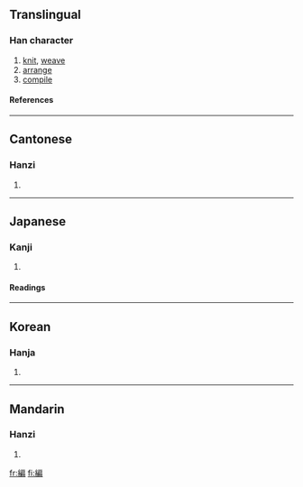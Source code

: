 {{see|编}}<!-- may be replaced by zh-forms -->

==Translingual==
===Han character===
{{Han char|rn=120|rad=糸|as=09|sn=15|four=2392<sub>7</sub>|canj=女火竹尸月 (VFHSB), 女火戈尸月 (VFISB)}}
# [[knit]], [[weave]]
# [[arrange]]
# [[compile]]
====References====
{{Han ref|kx=0931.080|dkj=27665|dj=1369.100|hdz=53431.050|uh=7DE8|ud=32232|bh=BD73|bd=48499}}
----

==Cantonese==
===Hanzi===
{{yue-hanzi|jyut=|y=[[pin1]]}}
# {{defn|Cantonese}}
----

==Japanese==
===Kanji===
{{ja-kanji|grade=|rs=糸09}}
# {{defn|Japanese}}
====Readings====
{{ja-readings|on=[[へん]] (hen)|kun=[[あむ]] (amu), [[とじいと]] (tojiito), [[ふみ]] (fumi)}}
----

==Korean==
===Hanja===
{{ko-hanja|hangeul=[[편]], [[변]]|eumhun=|rv=pyeon, byeon|mr=p'yŏn, pyŏn|y=pheyn, peyn}}
# {{defn|Korean}}
----
==Mandarin==
===Hanzi===
{{cmn-hanzi|sim=编|pin=[[biān]] ([[bian1]])|wg=[[pien1|pien<sup>1</sup>]]|y=}}
# {{defn|Mandarin}}

[[fr:編]]
[[fi:編]]